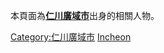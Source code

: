 本頁面為'''[[仁川廣域市|仁川廣域市]]'''出身的相關人物。

[[Category:仁川廣域市|Category:仁川廣域市]]

[[Category:韓國各城市出身人物|Incheon]]